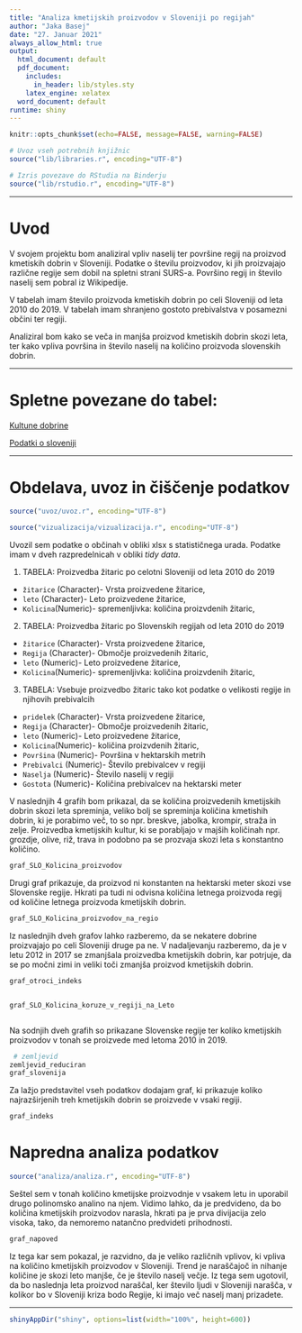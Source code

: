 ```yaml
---
title: "Analiza kmetijskih proizvodov v Sloveniji po regijah"
author: "Jaka Basej"
date: "27. Januar 2021"
always_allow_html: true
output:
  html_document: default
  pdf_document:
    includes:
      in_header: lib/styles.sty
    latex_engine: xelatex
  word_document: default
runtime: shiny
---
```


```r
knitr::opts_chunk$set(echo=FALSE, message=FALSE, warning=FALSE)

# Uvoz vseh potrebnih knjižnic
source("lib/libraries.r", encoding="UTF-8")
```

```r
# Izris povezave do RStudia na Binderju
source("lib/rstudio.r", encoding="UTF-8")
```
***
# Uvod   

V svojem projektu bom analiziral vpliv naselij ter površine regij na proizvod kmetiskih dobrin v Sloveniji. Podatke o številu proizvodov, ki jih proizvajajo različne regije sem dobil na spletni strani SURS-a. Površino regij in število naselij sem pobral iz Wikipedije.

V tabelah imam število proizvoda kmetiskih dobrin po celi Sloveniji od leta 2010 do 2019. V tabelah imam shranjeno gostoto prebivalstva v posamezni občini ter regiji.

Analiziral bom kako se veča in manjša proizvod kmetiskih dobrin skozi leta, ter kako vpliva površina in število naselij na količino proizvoda slovenskih dobrin.

***

# Spletne povezane do tabel:

[Kultune dobrine](<https://pxweb.stat.si/SiStatData/pxweb/sl/Data/-/1502410S.px>)

[Podatki o sloveniji](https://sl.wikipedia.org/wiki/Seznam_občin_v_Sloveniji>)


***

# Obdelava, uvoz in čiščenje podatkov

```r
source("uvoz/uvoz.r", encoding="UTF-8")

```


```r
source("vizualizacija/vizualizacija.r", encoding="UTF-8")
```

Uvozil sem podatke o občinah v obliki xlsx s statističnega urada. Podatke imam v dveh razpredelnicah v obliki *tidy data*.

1. TABELA: Proizvedba žitaric po celotni Sloveniji od leta 2010 do 2019 
  - `žitarice` (Character)- Vrsta proizvedene žitarice,
  - `leto` (Character)- Leto proizvedene žitarice,
  - `Kolicina`(Numeric)- spremenljivka: količina proizvdenih žitaric,
  
2. TABELA: Proizvedba žitaric po Slovenskih regijah od leta 2010 do 2019 
  - `žitarice` (Character)- Vrsta proizvedene žitarice,
  - `Regija` (Character)- Območje proizvedenih žitaric,
  - `leto` (Numeric)- Leto proizvedene žitarice,
  - `Kolicina`(Numeric)- spremenljivka: količina proizvdenih žitaric,
  
3. TABELA: Vsebuje proizvedbo žitaric tako kot podatke o velikosti regije in njihovih prebivalcih
  - `pridelek` (Character)- Vrsta proizvedene žitarice,
  - `Regija` (Character)- Območje proizvedenih žitaric,
  - `leto` (Numeric)- Leto proizvedene žitarice,
  - `Kolicina`(Numeric)-  količina proizvdenih žitaric,
  - `Površina` (Numeric)- Površina v hektarskih metrih
  - `Prebivalci` (Numeric)- Število prebivalcev v regiji
  - `Naselja` (Numeric)- Število naselij v regiji
  - `Gostota` (Numeric)- Količina prebivalcev na hektarski meter
  


V naslednjih 4 grafih bom prikazal, da se količina proizvedenih kmetijskih dobrin skozi leta spreminja, veliko bolj se spreminja količina kmetishih dobrin, ki je porabimo več, to so npr. breskve, jabolka, krompir, straža in zelje. Proizvedba kmetijskih kultur, ki se porabljajo v majših količinah npr. grozdje, olive, riž, trava in podobno pa se prozvaja skozi leta s konstantno količino.

```r

graf_SLO_Kolicina_proizvodov


```

Drugi graf prikazuje, da proizvod ni konstanten na hektarski meter skozi vse Slovenske regije. Hkrati pa tudi ni odvisna količina letnega proizvoda regij od količine letnega proizvoda kmetijskih dobrin. 

```r


graf_SLO_Kolicina_proizvodov_na_regio


```

Iz naslednjih dveh grafov lahko razberemo, da se nekatere dobrine proizvajajo po celi Sloveniji druge pa ne. V nadaljevanju razberemo, da je v letu 2012 in 2017 se zmanjšala proizvedba kmetijskih dobrin, kar potrjuje, da se po močni zimi in veliki toči zmanjša proizvod kmetijskih dobrin.

```r


graf_otroci_indeks


graf_SLO_Kolicina_koruze_v_regiji_na_Leto



```


Na sodnjih dveh grafih so prikazane Slovenske regije ter koliko kmetijskih proizvodov v tonah se proizvede med letoma 2010 in 2019. 



```r


 # zemljevid
zemljevid_reduciran
graf_slovenija

```


Za lažjo predstavitel vseh podatkov dodajam graf, ki prikazuje koliko najrazširjenih treh kmetijskih dobrin se proizvede v vsaki regiji.
```r

graf_indeks

```


# Napredna analiza podatkov

```r
source("analiza/analiza.r", encoding="UTF-8")
```

Seštel sem v tonah količino kmetijske proizvodnje v vsakem letu in uporabil drugo polinomsko analino na njem. Vidimo lahko, da je predvideno, da bo količina kmetijskih proizvodov narasla, hkrati pa je prva divijacija zelo visoka, tako, da nemoremo natančno predvideti prihodnosti.
```r
graf_napoved
```
Iz tega kar sem pokazal, je razvidno, da je veliko različnih vplivov, ki vpliva na količino kmetijskih proizvodov v Sloveniji. Trend je naraščajoč in nihanje količine je skozi leto manjše, če je število naselj večje. Iz tega sem ugotovil, da bo naslednja leta proizvod naraščal, ker število ljudi v Sloveniji narašča, v kolikor bo v Sloveniji kriza bodo Regije, ki imajo več naselj manj prizadete. 

***

```r
shinyAppDir("shiny", options=list(width="100%", height=600))
```
